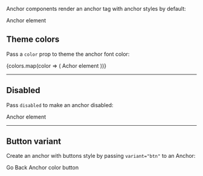 

<Meta title='Components/Anchor' component={Anchor}></Meta>

<DocsTitle title='Anchors'></DocsTitle>

Anchor components render an anchor tag with anchor styles by default:

<Anchor href='#'>Anchor element</Anchor>

## Theme colors

Pass a `color` prop to theme the anchor font color:

<div className='d-flex flex-column'>
  {colors.map(color => (
    <Anchor color={color} href='#' key={color}>
      Achor element
    </Anchor>
  ))}
</div>

---

## Disabled

Pass `disabled` to make an anchor disabled:

<Anchor disabled>Anchor element</Anchor>

---

## Button variant

Create an anchor with buttons style by passing `variant="btn"` to an Anchor:

<Anchor variant='btn' color='danger' outline href='#'>
  Go Back
</Anchor>
<Anchor variant='btn' color='anchor' href='#'>
  Anchor color button
</Anchor>
